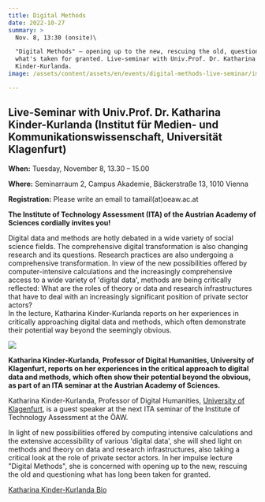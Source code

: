 ```yaml
---
title: Digital Methods
date: 2022-10-27
summary: >
  Nov. 8, 13:30 (onsite)\

  "Digital Methods" – opening up to the new, rescuing the old, questioning
  what's taken for granted. Live-seminar with Univ.Prof. Dr. Katharina
  Kinder-Kurlanda.
image: /assets/content/assets/en/events/digital-methods-live-seminar/image.png

---
```


## **Live-Seminar with Univ.Prof. Dr. Katharina Kinder-Kurlanda (Institut für Medien- und Kommunikationswissenschaft, Universität Klagenfurt)**

**When:** Tuesday, November 8, 13.30 – 15.00

**Where:** Seminarraum 2, Campus Akademie, Bäckerstraße 13, 1010 Vienna

**Registration:** Please write an email to tamail(at)oeaw\.ac.at

**The Institute of Technology Assessment (ITA) of the Austrian Academy of Sciences cordially invites you!**

Digital data and methods are hotly debated in a wide variety of social science fields. The comprehensive digital transformation is also changing research and its questions. Research practices are also undergoing a comprehensive transformation. In view of the new possibilities offered by computer-intensive calculations and the increasingly comprehensive access to a wide variety of 'digital data', methods are being critically reflected: What are the roles of theory or data and research infrastructures that have to deal with an increasingly significant position of private sector actors?\
In the lecture, Katharina Kinder-Kurlanda reports on her experiences in critically approaching digital data and methods, which often demonstrate their potential way beyond the seemingly obvious.

![](/assets/content/assets/en/events/digital-methods-live-seminar/1711925828.jpeg)

**Katharina Kinder-Kurlanda, Professor of Digital Humanities, University of Klagenfurt, reports on her experiences in the critical approach to digital data and methods, which often show their potential beyond the obvious, as part of an ITA seminar at the Austrian Academy of Sciences.**

Katharina Kinder-Kurlanda, Professor of Digital Humanities, [University of Klagenfurt](https://www.aau.at/team/kinder-kurlanda-katharina/), is a guest speaker at the next ITA seminar of the Institute of Technology Assessment at the ÖAW.

In light of new possibilities offered by computing intensive calculations and the extensive accessibility of various 'digital data', she will shed light on methods and theory on data and research infrastructures, also taking a critical look at the role of private sector actors. In her impulse lecture "Digital Methods", she is concerned with opening up to the new, rescuing the old and questioning what has long been taken for granted.

[Katharina Kinder-Kurlanda Bio](https://www.aau.at/team/kinder-kurlanda-katharina/)
